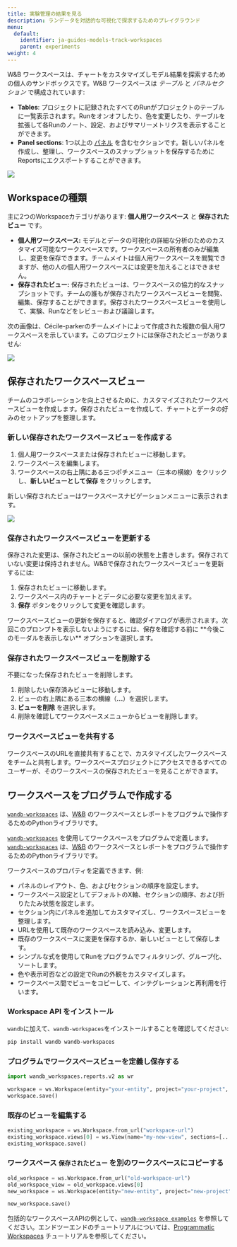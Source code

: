 ```yaml
---
title: 実験管理の結果を見る
description: ランデータを対話的な可視化で探求するためのプレイグラウンド
menu:
  default:
    identifier: ja-guides-models-track-workspaces
    parent: experiments
weight: 4
---
```


W&B ワークスペースは、チャートをカスタマイズしモデル結果を探索するための個人のサンドボックスです。W&B ワークスペースは *テーブル* と *パネルセクション* で構成されています:

* **Tables**: プロジェクトに記録されたすべてのRunがプロジェクトのテーブルに一覧表示されます。Runをオンオフしたり、色を変更したり、テーブルを拡張して各Runのノート、設定、およびサマリーメトリクスを表示することができます。
* **Panel sections**: 1つ以上の [パネル](/ja/guides/app/features/panels/) を含むセクションです。新しいパネルを作成し、整理し、ワークスペースのスナップショットを保存するためにReportsにエクスポートすることができます。

<Frame>
    <img src="/images/app_ui/workspace_table_and_panels.png"  />
</Frame>

## Workspaceの種類
主に2つのWorkspaceカテゴリがあります: **個人用ワークスペース** と **保存されたビュー** です。

* **個人用ワークスペース:** モデルとデータの可視化の詳細な分析のためのカスタマイズ可能なワークスペースです。ワークスペースの所有者のみが編集し、変更を保存できます。チームメイトは個人用ワークスペースを閲覧できますが、他の人の個人用ワークスペースには変更を加えることはできません。
* **保存されたビュー:** 保存されたビューは、ワークスペースの協力的なスナップショットです。チームの誰もが保存されたワークスペースビューを閲覧、編集、保存することができます。保存されたワークスペースビューを使用して、実験、Runなどをレビューおよび議論します。

次の画像は、Cécile-parkerのチームメイトによって作成された複数の個人用ワークスペースを示しています。このプロジェクトには保存されたビューがありません:
<Frame>
    <img src="/images/app_ui/Menu_No_views.jpg"  />
</Frame>

## 保存されたワークスペースビュー
チームのコラボレーションを向上させるために、カスタマイズされたワークスペースビューを作成します。保存されたビューを作成して、チャートとデータの好みのセットアップを整理します。

### 新しい保存されたワークスペースビューを作成する

1. 個人用ワークスペースまたは保存されたビューに移動します。
2. ワークスペースを編集します。
3. ワークスペースの右上隅にある三つポチメニュー（三本の横線）をクリックし、**新しいビューとして保存** をクリックします。

新しい保存されたビューはワークスペースナビゲーションメニューに表示されます。

<Frame>
    <img src="/images/app_ui/Menu_Views.jpg"  />
</Frame>

### 保存されたワークスペースビューを更新する
保存された変更は、保存されたビューの以前の状態を上書きします。保存されていない変更は保持されません。W&Bで保存されたワークスペースビューを更新するには:

1. 保存されたビューに移動します。
2. ワークスペース内のチャートとデータに必要な変更を加えます。
3. **保存** ボタンをクリックして変更を確認します。

<Note>
ワークスペースビューの更新を保存すると、確認ダイアログが表示されます。次回このプロンプトを表示しないようにするには、保存を確認する前に **今後このモーダルを表示しない** オプションを選択します。
</Note>

### 保存されたワークスペースビューを削除する
不要になった保存されたビューを削除します。

1. 削除したい保存済みビューに移動します。
2. ビューの右上隅にある三本の横線（**...**）を選択します。
3. **ビューを削除** を選択します。
4. 削除を確認してワークスペースメニューからビューを削除します。

### ワークスペースビューを共有する
ワークスペースのURLを直接共有することで、カスタマイズしたワークスペースをチームと共有します。ワークスペースプロジェクトにアクセスできるすべてのユーザーが、そのワークスペースの保存されたビューを見ることができます。

## ワークスペースをプログラムで作成する

[`wandb-workspaces`](https://github.com/wandb/wandb-workspaces/tree/main) は、[W&B](https://wandb.ai/) のワークスペースとレポートをプログラムで操作するためのPythonライブラリです。

[`wandb-workspaces`](https://github.com/wandb/wandb-workspaces/tree/main) を使用してワークスペースをプログラムで定義します。[`wandb-workspaces`](https://github.com/wandb/wandb-workspaces/tree/main) は、[W&B](https://wandb.ai/) のワークスペースとレポートをプログラムで操作するためのPythonライブラリです。

ワークスペースのプロパティを定義できます、例:

* パネルのレイアウト、色、およびセクションの順序を設定します。
* ワークスペース設定としてデフォルトのX軸、セクションの順序、および折りたたみ状態を設定します。
* セクション内にパネルを追加してカスタマイズし、ワークスペースビューを整理します。
* URLを使用して既存のワークスペースを読み込み、変更します。
* 既存のワークスペースに変更を保存するか、新しいビューとして保存します。
* シンプルな式を使用してRunをプログラムでフィルタリング、グループ化、ソートします。
* 色や表示可否などの設定でRunの外観をカスタマイズします。
* ワークスペース間でビューをコピーして、インテグレーションと再利用を行います。

### Workspace API をインストール

`wandb`に加えて、`wandb-workspaces`をインストールすることを確認してください:

```bash
pip install wandb wandb-workspaces
```

### プログラムでワークスペースビューを定義し保存する

```python
import wandb_workspaces.reports.v2 as wr

workspace = ws.Workspace(entity="your-entity", project="your-project", views=[...])
workspace.save()
```

### 既存のビューを編集する
```python
existing_workspace = ws.Workspace.from_url("workspace-url")
existing_workspace.views[0] = ws.View(name="my-new-view", sections=[...])
existing_workspace.save()
```

### ワークスペース `保存されたビュー` を別のワークスペースにコピーする

```python
old_workspace = ws.Workspace.from_url("old-workspace-url")
old_workspace_view = old_workspace.views[0]
new_workspace = ws.Workspace(entity="new-entity", project="new-project", views=[old_workspace_view])

new_workspace.save()
```

包括的なワークスペースAPIの例として、[`wandb-workspace examples`](https://github.com/wandb/wandb-workspaces/tree/main/examples/workspaces) を参照してください。エンドツーエンドのチュートリアルについては、[Programmatic Workspaces](/ja/tutorials/workspaces) チュートリアルを参照してください。